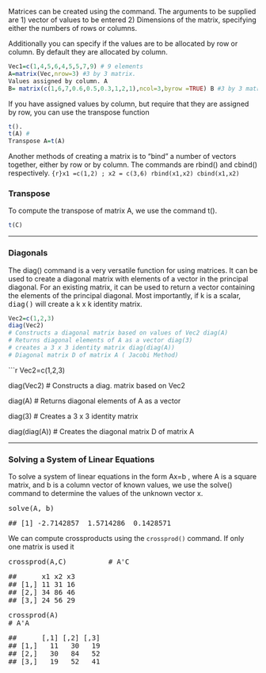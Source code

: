 
\subsection{Creating a matrix} 
Matrices can be created using the \texttt{matrix()} command. 
The arguments to be supplied are 
1) vector of values to be entered 
2) Dimensions of the matrix, specifying either the numbers of rows or columns. 

Additionally you can specify if the values are to be allocated by row or column. 
By default they are allocated by column. 

```r
Vec1=c(1,4,5,6,4,5,5,7,9) # 9 elements 
A=matrix(Vec,nrow=3) #3 by 3 matrix. 
Values assigned by column. A 
B= matrix(c(1,6,7,0.6,0.5,0.3,1,2,1),ncol=3,byrow =TRUE) B #3 by 3 matrix. Values assigned by row. 
```
If you have assigned values by column, 
but require that they are assigned by row, you can use the transpose function 
```r
t(). 
t(A) # 
Transpose A=t(A) 
```
Another methods of creating a matrix is to "bind" a number of vectors together, either by row or by column. 
The commands are rbind() and cbind() respectively. 
```{r}x1 =c(1,2) ; x2 = c(3,6) rbind(x1,x2) cbind(x1,x2) ```


### Transpose

To compute the transpose of matrix A, we use the command t().
 

```r
t(C)
```
------------------------------------------------------------

### Diagonals 

The diag() command is a very versatile function for using matrices. 
It can be used to create a diagonal matrix with elements of a vector in the principal diagonal. 
For an existing matrix, it can be used to return a vector containing the elements of the principal diagonal. 
Most importantly, if k is a scalar, <tt>diag()</tt> will create a k x k identity matrix. 


```r
Vec2=c(1,2,3) 
diag(Vec2) 
# Constructs a diagonal matrix based on values of Vec2 diag(A) 
# Returns diagonal elements of A as a vector diag(3) 
# creates a 3 x 3 identity matrix diag(diag(A)) 
# Diagonal matrix D of matrix A ( Jacobi Method) 
```



```r

Vec2=c(1,2,3)

diag(Vec2)     #      Constructs a diag. matrix based on Vec2

diag(A)        #     Returns diagonal elements of A as a vector

diag(3)        #     Creates a 3 x 3 identity matrix

diag(diag(A))  #     Creates the diagonal matrix D of matrix A
</code>
</pre>

--------------------------------------------------------

<h3>Solving a System of Linear Equations</h3>
To solve a system of linear equations in the form Ax=b , where A is a square matrix, and b is a column vector of known values, we use the solve() command to determine the values of the unknown vector x.

	
<div class="chunk" id="unnamed-chunk-3"><div class="rcode"><div class="source"><pre class="knitr r"><span class="hl kwd">solve</span><span class="hl std">(A, b)</span>
</pre></div>
<div class="output"><pre class="knitr r">## [1] -2.7142857  1.5714286  0.1428571
</pre></div>
</div></div>


We can compute crossproducts using the ``crossprod()`` command. If only one matrix is used it
<div class="chunk" id="unnamed-chunk-4"><div class="rcode"><div class="source"><pre class="knitr r"><span class="hl kwd">crossprod</span><span class="hl std">(A,C)</span>          <span class="hl com"># A'C</span>
</pre></div>
<div class="output"><pre class="knitr r">##      x1 x2 x3
## [1,] 11 31 16
## [2,] 34 86 46
## [3,] 24 56 29
</pre></div>
<div class="source"><pre class="knitr r"><span class="hl kwd">crossprod</span><span class="hl std">(A)</span>                    
<span class="hl com"># A'A</span>
</pre></div>
<div class="output"><pre class="knitr r">##      [,1] [,2] [,3]
## [1,]   11   30   19
## [2,]   30   84   52
## [3,]   19   52   41
</pre></div>
</div></div>
